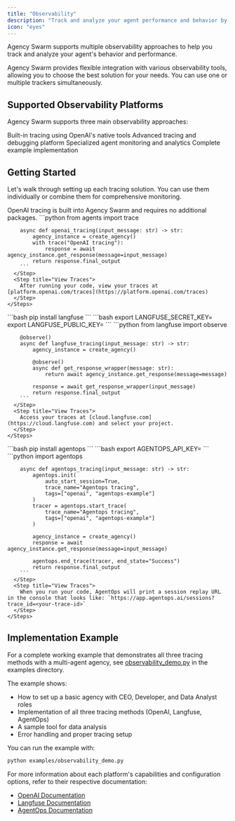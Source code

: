 ```yaml
---
title: "Observability"
description: "Track and analyze your agent performance and behavior by connecting with third party observability tools."
icon: "eyes"
---
```


Agency Swarm supports multiple observability approaches to help you track and analyze your agent's behavior and performance.

<Info>
  Agency Swarm provides flexible integration with various observability tools, allowing you to choose the best solution for your needs. You can use one or multiple trackers simultaneously.
</Info>

## Supported Observability Platforms

Agency Swarm supports three main observability approaches:

<CardGroup cols={2}>
  <Card title="OpenAI Tracing" icon="chart-line" href="#openai-tracing">
    Built-in tracing using OpenAI's native tools
  </Card>
  <Card title="Langfuse" icon="gauge-high" href="#langfuse-tracing">
    Advanced tracing and debugging platform
  </Card>
  <Card title="AgentOps" icon="database" href="#agentops-tracing">
    Specialized agent monitoring and analytics
  </Card>
  <Card title="Implementation" icon="code" href="#implementation-example">
    Complete example implementation
  </Card>
</CardGroup>

## Getting Started

Let's walk through setting up each tracing solution. You can use them individually or combine them for comprehensive monitoring.

<Tabs>
  <Tab title="OpenAI Tracing">
    <Steps>
      <Step title="Basic Setup">
        OpenAI tracing is built into Agency Swarm and requires no additional packages.
      </Step>
      <Step title="Implementation">
        ```python
        from agents import trace

        async def openai_tracing(input_message: str) -> str:
            agency_instance = create_agency()
            with trace("OpenAI tracing"):
                response = await agency_instance.get_response(message=input_message)
            return response.final_output
        ```
      </Step>
      <Step title="View Traces">
        After running your code, view your traces at [platform.openai.com/traces](https://platform.openai.com/traces)
      </Step>
    </Steps>
  </Tab>

  <Tab title="Langfuse">
    <Steps>
      <Step title="Install Package">
        ```bash
        pip install langfuse
        ```
      </Step>
      <Step title="Set Environment Variables">
        ```bash
        export LANGFUSE_SECRET_KEY=<your-secret-key>
        export LANGFUSE_PUBLIC_KEY=<your-public-key>
        ```
      </Step>
      <Step title="Implementation">
        ```python
        from langfuse import observe

        @observe()
        async def langfuse_tracing(input_message: str) -> str:
            agency_instance = create_agency()

            @observe()
            async def get_response_wrapper(message: str):
                return await agency_instance.get_response(message=message)

            response = await get_response_wrapper(input_message)
            return response.final_output
        ```
      </Step>
      <Step title="View Traces">
        Access your traces at [cloud.langfuse.com](https://cloud.langfuse.com) and select your project.
      </Step>
    </Steps>
  </Tab>

  <Tab title="AgentOps">
    <Steps>
      <Step title="Install Package">
        ```bash
        pip install agentops
        ```
      </Step>
      <Step title="Set Environment Variables">
        ```bash
        export AGENTOPS_API_KEY=<your-api-key>
        ```
      </Step>
      <Step title="Implementation">
        ```python
        import agentops

        async def agentops_tracing(input_message: str) -> str:
            agentops.init(
                auto_start_session=True,
                trace_name="Agentops tracing",
                tags=["openai", "agentops-example"]
            )
            tracer = agentops.start_trace(
                trace_name="Agentops tracing",
                tags=["openai", "agentops-example"]
            )

            agency_instance = create_agency()
            response = await agency_instance.get_response(message=input_message)

            agentops.end_trace(tracer, end_state="Success")
            return response.final_output
        ```
      </Step>
      <Step title="View Traces">
        When you run your code, AgentOps will print a session replay URL in the console that looks like: `https://app.agentops.ai/sessions?trace_id=<your-trace-id>`
      </Step>
    </Steps>
  </Tab>
</Tabs>

## Implementation Example

For a complete working example that demonstrates all three tracing methods with a multi-agent agency, see [observability_demo.py](https://github.com/VRSEN/agency-swarm/blob/main/examples/observability_demo.py) in the examples directory.

The example shows:
- How to set up a basic agency with CEO, Developer, and Data Analyst roles
- Implementation of all three tracing methods (OpenAI, Langfuse, AgentOps)
- A sample tool for data analysis
- Error handling and proper tracing setup

You can run the example with:
```bash
python examples/observability_demo.py
```

For more information about each platform's capabilities and configuration options, refer to their respective documentation:
- [OpenAI Documentation](https://platform.openai.com/docs)
- [Langfuse Documentation](https://langfuse.com/docs)
- [AgentOps Documentation](https://docs.agentops.ai)
